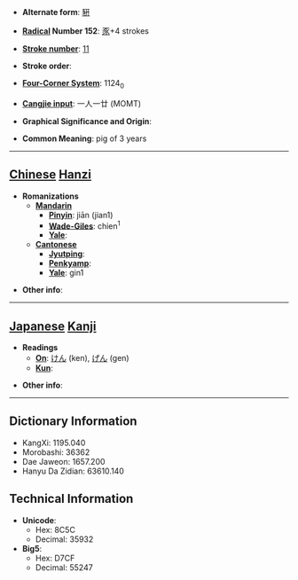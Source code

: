 * '''Alternate form''': [[豣]]

* '''[[Wiktionary:Chinese radical index| Radical]] Number 152''': [[Wiktionary:Chinese radical index 豕|豕]]+4 strokes

* '''[[Wiktionary:Chinese total strokes index|Stroke number]]''': [[Wiktionary:Chinese total strokes index 11|11]]

* '''Stroke order''': 

* '''[[Wiktionary:Chinese four corner index|Four-Corner System]]''': 1124<sub>0</sub>

* '''[[Wiktionary:Chinese Cangjie index|Cangjie input]]''': 一人一廿 (MOMT)

* '''Graphical Significance and Origin''': 

* '''Common Meaning''': pig of 3 years

----

== [[Chinese]] [[Hanzi]] ==

* '''Romanizations'''
** '''[[Mandarin]]'''
*** '''[[Pinyin]]''': jiān (jian1)
*** '''[[Wade-Giles]]''': chien<sup>1</sup>
*** '''[[Yale]]''': 
** '''[[Cantonese]]'''
*** '''[[Jyutping]]''':
*** '''[[Penkyamp]]''': 
*** '''[[Yale]]''': gin1

* '''Other info''': 

----

== [[Japanese]] [[Kanji]] ==

* '''Readings'''
** '''[[On]]''': [[けん]] (ken), [[げん]] (gen)
** '''[[Kun]]''': 

* '''Other info''':  

----

== Dictionary Information ==

* KangXi: 1195.040
* Morobashi: 36362
* Dae Jaweon: 1657.200
* Hanyu Da Zidian: 63610.140

== Technical Information ==

* '''Unicode''':
** Hex: 8C5C
** Decimal: 35932
* '''Big5''':
** Hex: D7CF
** Decimal: 55247